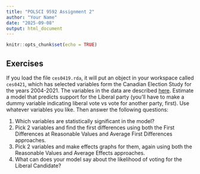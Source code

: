```yaml
---
title: "POLSCI 9592 Assignment 2"
author: "Your Name"
date: "2025-09-08"
output: html_document
---
```


```r
knitr::opts_chunk$set(echo = TRUE)
```


## Exercises 
If you load the file `ces0419.rda`, it will put an object in your workspace called `ces0421`, which has selected variables form the Canadian Election Study for the years 2004-2021.  The variables in the data are described [here](https://quantoid.net/files/9592/ces0421_documentation.html). Estimate a model that predicts support for the Liberal party (you'll have to make a dummy variable indicating liberal vote vs vote for another party, first).  Use whatever variables you like.  Then answer the following questions: 

1. Which variables are statistically significant in the model? 
2. Pick 2 variables and find the first differences using both the First Differences at Reasonable Values and Average First Differences approaches. 
3. Pick 2 variables and make effects graphs for them, again using both the Reasonable Values and Average Effects approaches.  
4. What can does your model say about the likelihood of voting for the Liberal Candidate? 

